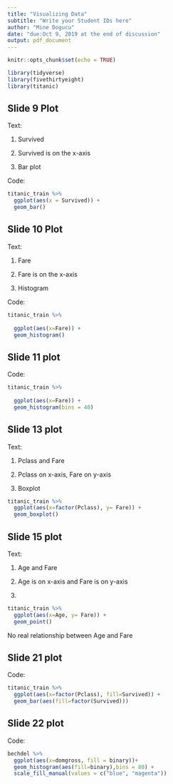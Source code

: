 ```yaml
---
title: "Visualizing Data"
subtitle: "Write your Student IDs here"
author: "Mine Dogucu"
date: "due:Oct 9, 2019 at the end of discussion"
output: pdf_document
---
```


```r
knitr::opts_chunk$set(echo = TRUE)
```


```r
library(tidyverse)
library(fivethirtyeight)
library(titanic)
```


## Slide 9 Plot

Text:

1. Survived

2. Survived is on the x-axis 

3. Bar plot

Code:

```r
titanic_train %>% 
  ggplot(aes(x = Survived)) +
  geom_bar()
```

\pagebreak



## Slide 10 Plot

Text:

1. Fare

2. Fare is on the x-axis

3. Histogram

Code:

```r
titanic_train %>% 
  
  ggplot(aes(x=Fare)) +
  geom_histogram()
```

\pagebreak

## Slide 11 plot



Code:

```r
titanic_train %>% 
  
  ggplot(aes(x=Fare)) +
  geom_histogram(bins = 40)
```

\pagebreak

## Slide 13 plot

Text:

1. Pclass and Fare

2. Pclass on x-axis, Fare on y-axis

3. Boxplot

```r
titanic_train %>% 
  ggplot(aes(x=factor(Pclass), y= Fare)) +
  geom_boxplot()
```

\pagebreak

## Slide 15 plot

Text:

1. Age and Fare

2. Age is on x-axis and Fare is on y-axis

3. 
```r
titanic_train %>% 
  ggplot(aes(x=Age, y= Fare)) +
  geom_point()
```

No real relationship between Age and Fare

\pagebreak

## Slide 21 plot

Code:

```r
titanic_train %>% 
  ggplot(aes(x=factor(Pclass), fill=Survived)) +
  geom_bar(aes(fill=factor(Survived)))
```

\pagebreak

## Slide 22 plot

Code:

```r
bechdel %>% 
  ggplot(aes(x=domgross, fill = binary))+
  geom_histogram(aes(fill=binary),bins = 80) +
  scale_fill_manual(values = c("blue", "magenta"))
```

